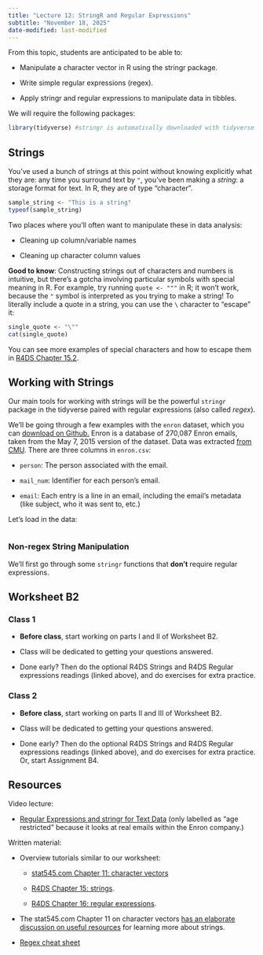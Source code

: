 ```yaml
---
title: "Lecture 12: StringR and Regular Expressions"
subtitle: "November 18, 2025"
date-modified: last-modified
---
```


From this topic, students are anticipated to be able to:

-   Manipulate a character vector in R using the stringr package.

-   Write simple regular expressions (regex).

-   Apply stringr and regular expressions to manipulate data in tibbles.

We will require the following packages:

```r
library(tidyverse) #stringr is automatically downloaded with tidyverse
```

## Strings

You’ve used a bunch of strings at this point without knowing explicitly what they are: any time you surround text by `"`, you’ve been making a *string*: a storage format for text. In R, they are of type “character”.

```r
sample_string <- "This is a string" 
typeof(sample_string)
```

Two places where you’ll often want to manipulate these in data analysis:

-   Cleaning up column/variable names

-   Cleaning up character column values

**Good to know**: Constructing strings out of characters and numbers is intuitive, but there’s a gotcha involving particular symbols with special meaning in R. For example, try running `quote <- """` in R; it won’t work, because the `"` symbol is interpreted as you trying to make a string! To literally include a quote in a string, you can use the `\` character to “escape” it:

```r
single_quote <- "\""
cat(single_quote)
```

You can see more examples of special characters and how to escape them in [R4DS Chapter 15.2](https://r4ds.hadley.nz/strings#creating-a-string).

## Working with Strings

Our main tools for working with strings will be the powerful `stringr` package in the tidyverse paired with regular expressions (also called *regex*).

We'll be going through a few examples with the `enron` dataset, which you can [download on Github.](https://github.com/UBC-STAT/STAT545.github.io/tree/main/webpages/lectures_ii/datasets) Enron is a database of 270,087 Enron emails, taken from the May 7, 2015 version of the dataset. Data was extracted [from CMU](https://www.cs.cmu.edu/~enron/). There are three columns in `enron.csv`:

-   `person`: The person associated with the email.

-   `mail_num`: Identifier for each person's email.

-   `email`: Each entry is a line in an email, including the email's metadata (like subject, who it was sent to, etc.)

Let's load in the data:

```r

```

### Non-regex String Manipulation

We'll first go through some `stringr` functions that **don't** require regular expressions.

## **Worksheet B2**

### Class 1

-   **Before class**, start working on parts I and II of Worksheet B2.

-   Class will be dedicated to getting your questions answered.

-   Done early? Then do the optional R4DS Strings and R4DS Regular expressions readings (linked above), and do exercises for extra practice.

### Class 2

-   **Before class**, start working on parts II and III of Worksheet B2.

-   Class will be dedicated to getting your questions answered.

-   Done early? Then do the optional R4DS Strings and R4DS Regular expressions readings (linked above), and do exercises for extra practice. Or, start Assignment B4.

## Resources

Video lecture:

-   [Regular Expressions and stringr for Text Data](https://www.youtube.com/watch?v=I0dJ1zpxAtU) (only labelled as “age restricted” because it looks at real emails within the Enron company.)

Written material:

-   Overview tutorials similar to our worksheet:

    -   [stat545.com Chapter 11: character vectors](https://stat545.com/character-vectors.html)

    -   [R4DS Chapter 15: strings](https://r4ds.hadley.nz/strings.html).

    -   [R4DS Chapter 16: regular expressions](https://r4ds.hadley.nz/regexps).

-   The stat545.com Chapter 11 on character vectors [has an elaborate discussion on useful resources](https://stat545.com/character-vectors.html#resources-3) for learning more about strings.

-   [Regex cheat sheet](chrome-extension://efaidnbmnnnibpcajpcglclefindmkaj/https://media.datacamp.com/legacy/image/upload/v1665049611/Marketing/Blog/Regular_Expressions_Cheat_Sheet.pdf)

